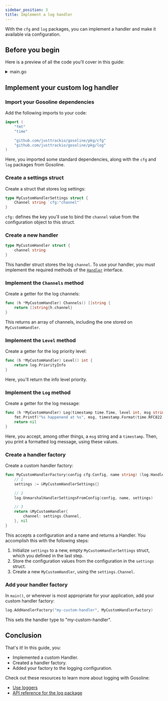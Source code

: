 ```yaml
---
sidebar_position: 3
title: Implement a log handler
---
```



With the `cfg` and `log` packages, you can implement a handler and make it available via configuration.

## Before you begin

Here is a preview of all the code you'll cover in this guide:

<details><summary>main.go</summary>
<p>

<CodeBlock showLineNumbers language="go">{LogHandler}</CodeBlock>

</p>
</details>

## Implement your custom log handler

### Import your Gosoline dependencies

Add the following imports to your code:

```go
import (
	"fmt"
	"time"

	"github.com/justtrackio/gosoline/pkg/cfg"
	"github.com/justtrackio/gosoline/pkg/log"
)
```

Here, you imported some standard dependencies, along with the `cfg` and `log` packages from Gosoline.

### Create a settings struct

Create a struct that stores log settings:

```go
type MyCustomHandlerSettings struct {
	Channel string `cfg:"channel"`
}
```

`cfg:` defines the key you'll use to bind the `channel` value from the configuration object to this struct.

### Create a new handler

```go
type MyCustomHandler struct {
	channel string
}
```

This handler struct stores the log `channel`. To use your handler, you must implement the required methods of the [`Handler`](/reference/package-log#handler) interface.

### Implement the `Channels` method

Create a getter for the log channels:

```go
func (h *MyCustomHandler) Channels() []string {
	return []string{h.channel}
}
```

This returns an array of channels, including the one stored on `MyCustomHandler`.

### Implement the `Level` method

Create a getter for the log priority level:

```go
func (h *MyCustomHandler) Level() int {
	return log.PriorityInfo
}
```

Here, you'll return the info level priority.

### Implement the `Log` method

Create a getter for the log message:

```go
func (h *MyCustomHandler) Log(timestamp time.Time, level int, msg string, args []interface{}, err error, data log.Data) error {
	fmt.Printf("%s happenend at %s", msg, timestamp.Format(time.RFC822))
	return nil
}
```

Here, you accept, among other things, a `msg` string and a `timestamp`. Then, you print a formatted log message, using these values.

### Create a handler factory

Create a custom handler factory:

```go
func MyCustomHandlerFactory(config cfg.Config, name string) (log.Handler, error) {
	// 1
	settings := &MyCustomHandlerSettings{}

	// 2
	log.UnmarshalHandlerSettingsFromConfig(config, name, settings)

	// 3
	return &MyCustomHandler{
		channel: settings.Channel,
	}, nil
}
```

This accepts a configuration and a name and returns a Handler. You accomplish this with the following steps:

1. Initialize `settings` to a new, empty `MyCustomHandlerSettings` struct, which you defined in the last step.
2. Store the configuration values from the configuration in the `settings` struct.
3. Create a new `MyCustomHandler`, using the `settings.Channel`.

### Add your handler factory

In `main()`, or wherever is most appropriate for your application, add your custom handler factory: 

```go
log.AddHandlerFactory("my-custom-handler", MyCustomHandlerFactory)
```

This sets the handler type to "my-custom-handler".

## Conclusion

That's it! In this guide, you:

- Implemented a custom Handler.
- Created a handler factory.
- Added your factory to the logging configuration.

Check out these resources to learn more about logging with Gosoline:

- [Use loggers](/how-to/logging/use-loggers)
- [API reference for the log package](/reference/package-log)

